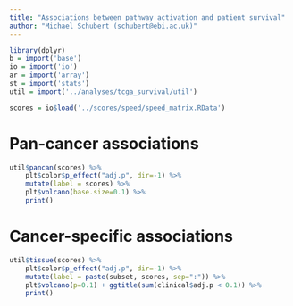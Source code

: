 ```yaml
---
title: "Associations between pathway activation and patient survival"
author: "Michael Schubert (schubert@ebi.ac.uk)"
---
```


```r
library(dplyr)
b = import('base')
io = import('io')
ar = import('array')
st = import('stats')
util = import('../analyses/tcga_survival/util')

scores = io$load('../scores/speed/speed_matrix.RData')
```

# Pan-cancer associations

```r
util$pancan(scores) %>%
    plt$color$p_effect("adj.p", dir=-1) %>%
    mutate(label = scores) %>%
    plt$volcano(base.size=0.1) %>%
    print()
```

# Cancer-specific associations

```r
util$tissue(scores) %>%
    plt$color$p_effect("adj.p", dir=-1) %>%
    mutate(label = paste(subset, scores, sep=":")) %>%
    plt$volcano(p=0.1) + ggtitle(sum(clinical$adj.p < 0.1)) %>%
    print()

```
